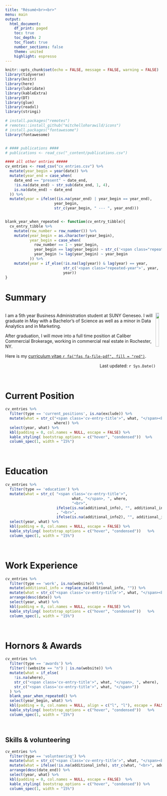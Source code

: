 ```yaml
---
title: "Résumé<br><br>"
menu: main
output: 
  html_document:
    df_print: paged
    toc: true
    toc_depth: 2
    toc_float: true
    number_sections: false
    theme: united
    highlight: espresso
---
```




```r
knitr::opts_chunk$set(echo = FALSE, message = FALSE, warning = FALSE)
library(tidyverse)
library(knitr)
library(here)
library(lubridate)
library(kableExtra)
library(DT)
library(glue)
library(readxl)
library(stringi)

# install.packages("remotes")
# remotes::install_github("mitchelloharawild/icons")
# install.packages("fontawesome")
library(fontawesome)


# #### publications ####
# publications <- read_csv("_content/publications.csv")

#### all other entries #####
cv_entries <- read_csv("cv_entries.csv") %>%
  mutate(year_begin = year(date)) %>%
  mutate(year_end = case_when(
    date_end == "present" ~ date_end,
    !is.na(date_end) ~ str_sub(date_end, 1, 4),
    is.na(date_end) ~ date_end
  )) %>%
  mutate(year = ifelse((is.na(year_end) | year_begin == year_end),
                      year_begin,
                      str_c(year_begin, " --- ", year_end)))


blank_year_when_repeated <- function(cv_entry_tibble){
  cv_entry_tibble %>% 
    mutate(row_number = row_number()) %>% 
    mutate(year_begin = as.character(year_begin),
           year_begin = case_when(
             row_number == 1 ~ year_begin,
             year_begin == lag(year_begin) ~ str_c('<span class="repeated-year">', year_begin, '</span>'),
             year_begin != lag(year_begin) ~ year_begin
           )) %>% 
    mutate(year = if_else(!is.na(lag(year)) & lag(year) == year, 
                          str_c('<span class="repeated-year">', year, '</span>'),
                          year))
}
```



# Summary

:::: {style="display: flex;"}

::: {}
I am a 5th year Business Administration student at SUNY Geneseo. I will graduate in May with
a Bachelor's of Science as well as a minor in Data Analytics and in Marketing.

After graduation, I will move into a full time position at Caliber Commercial Brokerage,
working in commercial real estate in Rochester, NY.


Here is my [curriculum vitae `r fa("fas fa-file-pdf", fill = "red")`](chose_cv.pdf).

<div style="text-align: right"> Last updated: `r Sys.Date()` </div>
:::


::: {}
![](bosio.jpg){width=75%}
:::

::::







<br>

# Current Position
```r
cv_entries %>% 
  filter(type == 'current_positions', is.na(exclude)) %>%
  mutate(what = str_c("<span class='cv-entry-title'>", what, "</span><br>", 
                      where)) %>% 
  select(year, what) %>% 
  kbl(padding = 0, col.names = NULL, escape = FALSE) %>%
  kable_styling( bootstrap_options = c("hover", "condensed"))  %>% 
  column_spec(1, width = "15%")

```

<br>

# Education
```r
cv_entries %>% 
  filter(type == 'education') %>% 
  mutate(what = str_c( "<span class='cv-entry-title'>", 
                              what, "</span>, ", where,
                              "<br>", 
                       ifelse(is.na(additional_info), "", additional_info) 
                       , "<br>", 
                       ifelse(is.na(additional_info2), "", additional_info2))) %>% 
  select(year, what) %>% 
  kbl(padding = 0, col.names = NULL, escape = FALSE) %>%
  kable_styling( bootstrap_options = c("hover", "condensed"))   %>% 
  column_spec(1, width = "15%")

```


<!-- <br> -->

<!-- # Teaching -->
<!-- ```{r} -->
<!-- cv_entries %>%  -->
<!--   filter(type == 'teaching') %>%  -->
<!--   mutate(what = ifelse(!is.na(additional_info),  -->
<!--     str_c("<span class='cv-entry-title'>", what, "</span><br class='work-break'>", where, "<br>", additional_info), -->
<!--     str_c("<span class='cv-entry-title'>", what, "</span><br class='work-break'>", where))) %>%  -->
<!--   select(year, what) %>%  -->
<!--   kbl(padding = 0, col.names = NULL, escape = FALSE) %>% -->
<!--   kable_styling( bootstrap_options = c("hover", "condensed"))  %>%  -->
<!--   column_spec(1, width = "15%")  -->

<!-- ``` -->

<!-- <br> -->

<!-- # Service -->
<!-- ```{r} -->
<!-- cv_entries %>%  -->
<!--   filter(type == 'service') %>%  -->
<!--   mutate(where = ifelse(!is.na(url), str_c("[", where, "](", url, ")"), where)) %>%  -->
<!--   mutate(what = ifelse(!is.na(additional_info), -->
<!--                        str_c("<span class='cv-entry-title'>", what, -->
<!--                       "</span><br class='work-break'>",  -->
<!--                       where), -->
<!--                       str_c("<span class='cv-entry-title'>", what, -->
<!--                       "</span><br class='work-break'>",  -->
<!--                       where))) %>%  -->
<!--   arrange(desc(date_end), desc(date)) %>%  -->
<!--   select(year, what) %>%  -->
<!--   kbl(padding = 0, col.names = NULL, escape = FALSE) %>% -->
<!--   kable_styling( bootstrap_options = c("hover", "condensed")) %>%  -->
<!--   column_spec(1, width = "15%")   -->

<!-- ``` -->


<br>

# Work Experience
```r
cv_entries %>% 
  filter(type == 'work', is.na(website)) %>% 
  mutate(additional_info = replace_na(additional_info, "")) %>% 
  mutate(what = str_c("<span class='cv-entry-title'>", what, "</span><br class='work-break'>", where, "<br>", additional_info)) %>% 
  arrange(desc(date)) %>% 
  select(year, what) %>% 
  kbl(padding = 0, col.names = NULL, escape = FALSE) %>%
  kable_styling( bootstrap_options = c("hover", "condensed"))   %>% 
  column_spec(1, width = "15%")
```

<!-- <br> -->

<!-- # Professional activities -->
<!-- ```{r} -->
<!-- cv_entries %>%  -->
<!--   filter(type == 'prof-act') %>%  -->
<!--   mutate(what = str_c("<span class='cv-entry-title'>", what, "</span>, ", where)) %>%  -->
<!--   select(year_begin, what) %>%  -->
<!--   kbl(padding = 0, col.names = NULL, align = c("l", "l"), escape = FALSE) %>% -->
<!--   kable_styling( bootstrap_options = c("hover", "condensed")) %>%  -->
<!--   column_spec(1, width = "15%")   -->
<!-- ``` -->

<br>

# Hornors & Awards
```r
cv_entries %>% 
  filter(type == 'awards') %>%
  filter(!(website == "n") | is.na(website)) %>% 
  mutate(what = if_else(
    !is.na(where),
    str_c("<span class='cv-entry-title'>", what, "</span>, ", where),
    str_c("<span class='cv-entry-title'>", what, "</span>"))
  ) %>% 
  blank_year_when_repeated() %>% 
  select(year_begin, what) %>% 
  kbl(padding = 0, col.names = NULL, align = c("l", "l"), escape = FALSE) %>%
  kable_styling( bootstrap_options = c("hover", "condensed"))   %>% 
  column_spec(1, width = "15%")
```
 
<!-- <br> -->

<!-- # Grants and funding -->
<!-- ```{r} -->
<!-- cv_entries %>%  -->
<!--   filter(type == 'minor_grants' | type == 'major_grants', -->
<!--          is.na(exclude)) %>% -->
<!--   filter(!(website == "n") | is.na(website)) %>%  -->
<!--   mutate(what = if_else( -->
<!--     !is.na(additional_info), -->
<!--     str_c("<span class='cv-entry-title'>", what, "</span>, ", where, "<br>", additional_info), -->
<!--     str_c("<span class='cv-entry-title'>", what, "</span>, ", where)) -->
<!--   ) %>%  -->
<!--   blank_year_when_repeated() %>%  -->
<!--   select(year, what) %>%  -->
<!--   kbl(padding = 0, col.names = NULL, align = c("l", "l"), escape = FALSE)  %>% -->
<!--   kable_styling( bootstrap_options = c("hover", "condensed")) %>%  -->
<!--   column_spec(1, width = "15%")    -->
<!-- ``` -->



<br>

<!-- # Miscelaneous -->
<!-- ## Computing skills -->
<!-- ```{r} -->
<!-- cv_entries %>%  -->
<!--   filter(type == 'technical') %>%  -->
<!--   mutate(icon = case_when( -->
<!--     str_detect(what, "data analysis") ~ "fa-bar-chart", -->
<!--     str_detect(what, "research") ~ "fa-flask", -->
<!--     str_detect(what, "Web") ~ "fa-laptop" -->
<!--   )) %>%  -->
<!--   mutate(what = str_c("<i class='fa fa-lg ", icon, "'></i> &nbsp;<span class='cv-entry-title'>", what, "</span> ", additional_info)) %>%  -->
<!--   select(type, what) %>%  -->
<!--   mutate(type = "") %>%  -->
<!--   kbl(padding = 0, col.names = NULL, escape=FALSE) %>% -->
<!--   kable_styling( bootstrap_options = c("hover", "condensed"))  -->
<!-- ``` -->

<!-- <br> -->


## Skills & volunteering
```r
cv_entries %>%
  filter(type == 'volunteering') %>%
  mutate(what = str_c("<span class='cv-entry-title'>", what, "</span><br class='work-break'>", where)) %>%
  mutate(what = ifelse(!is.na(additional_info), str_c(what, "<br>", additional_info), what)) %>%
  arrange(desc(date_end)) %>% 
  select(year, what) %>%
  kbl(padding = 0, col.names = NULL, escape = FALSE)  %>%
  kable_styling( bootstrap_options = c("hover", "condensed")) %>% 
  column_spec(1, width = "15%")
```

